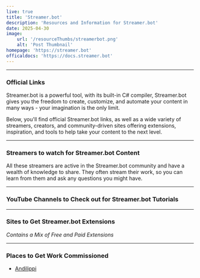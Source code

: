 ```yaml
---
live: true
title: 'Streamer.bot'
description: 'Resources and Information for Streamer.bot'
date: 2025-04-30
image:
    url: '/resourceThumbs/streamerbot.png'
    alt: 'Post Thumbnail'
homepage: 'https://streamer.bot'
officaldocs: 'https://docs.streamer.bot'
---
```



---
### Official Links

Streamer.bot is a powerful tool,  with its built-in C# compiler, Streamer.bot gives you the freedom to create, customize, and automate your content in many ways - your imagination is the only limit.

Below, you'll find official Streamer.bot links, as well as a wide variety of streamers, creators, and community-driven sites offering extensions, inspiration, and tools to help take your content to the next level.

<SocialLink type="Discord" href="discord.streamer.bot" />
<SocialLink type="Twitter" href="twitter.com/streamerdotbot" />
<SocialLink type="Reddit" href="reddit.com/r/streamerbot" />
<SocialLink type="BlueSky" href="bsky.app/profile/streamer.bot" />
<SocialLink type="Youtube" href="youtube.com/@streamerdotbot" />
<SocialLink type="Twitch" href="twitch.tv/streamerdotbot" />

---

### Streamers to watch for Streamer.bot Content
All these streamers are active in the Streamer.bot community and have a wealth of knowledge to share. They often stream their work, so you can learn from them and ask any questions you might have.
<TwitchCard username="CodeWithTd"/> 
<TwitchCard username="Andilippi"/>
<TwitchCard username="ContentDelta"/>
<TwitchCard username="Nutty"/>
<TwitchCard username="OSUPhoenix"/>
<TwitchCard username="Lyfesaver74"/>

---
### YouTube Channels to Check out for Streamer.bot Tutorials
<YouTubeLink username="haunter56" twitchName="haunter_56"/>  
<YouTubeLink username="nuttylmao" twitchName="nutty"/>
<YouTubeLink username="OSUPhoenix13" twitchName="osuphoenix"/>
<YouTubeLink username="Gael_Level" twitchName="gaellevel"/>
<YouTubeLink username="ContentDelta" twitchName="contentDelta" />
<YouTubeLink username="beardedink" twitchName="beardedink"/>
<YouTubeLink username="Phlare" twitchName="Phlare"/>
<YouTubeLink username="TerrierDarts" twitchName="CodeWithTD"/>
<YouTubeLink username="Andilippi"  twitchName="Andilippi"/>
 
---
### Sites to Get Streamer.bot Extensions
*Contains a Mix of Free and Paid Extensions*
<ResourceLink title="Streamer.bot Official Community Extensions" link="https://extensions.streamer.bot/" />
<ResourceLink title="StreamUP" link="https://streamup.tips/" />
<ResourceLink title="TawMae’s GithubIO" link="https://tawmae.xyz/" />
<ResourceLink title="Nutty.GG" link="https://nutty.gg/en-gbp/" />
<ResourceLink title="ContentDelta" link="https://contentdelta.online/en-gbp/collections/free-to-use-assets" />
<ResourceLink title="MustachedManiac" link="https://mustachedmaniac.com/sb-extensions/" />
<ResourceLink title="AlienWaifu" link="https://alienwaifu.com/en-gbp/collections/streamerbot-extensions" />

---
### Places to Get Work Commissioned
- [Andilippi](https://doras.to/andi)  
